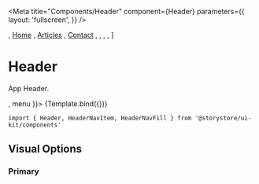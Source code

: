 
<Meta
  title="Components/Header"
  component={Header}
  parameters={{
    layout: 'fullscreen',
  }}
/>


  <HeaderMenuItem variant="fill" />,
  <HeaderMenuItem active>
    <a href="#">Home</a>
  </HeaderMenuItem>,
  <HeaderMenuItem>
    <a href="#">Articles</a>
  </HeaderMenuItem>,
  <HeaderMenuItem>
    <a href="#">Contact</a>
  </HeaderMenuItem>,
  <HeaderMenuItem variant="fill" />,
  <HeaderMenuItem variant="icon" compact>
    <a href="#">
      <HeartIcon aria-label="Likes" />
    </a>
  </HeaderMenuItem>,
  <HeaderMenuItem variant="icon" compact>
    <a href="#">
      <CheckInIcon aria-label="Check-ins" />
    </a>
  </HeaderMenuItem>,
]

# Header

App Header.

<Canvas withSource="open">
  <Story name="Header" args={{ logo: <LogoIcon />, menu }}>
    {Template.bind({})}
  </Story>
</Canvas>

```
import { Header, HeaderNavItem, HeaderNavFill } from '@storystore/ui-kit/components'
```

<ArgsTable story="Header" />

## Visual Options

### Primary

<Canvas>
  <Template variant="primary" logo={<LogoIcon />} menu={menu} />
</Canvas>

### Transparent Primary

<Canvas>
  <Template variant="primary" transparent logo={<LogoIcon />} menu={menu} />
</Canvas>

### Secondary

<Canvas>
  <Template variant="secondary" logo={<LogoIcon />} menu={menu} />
</Canvas>

### Transparent Secondary

<Canvas>
  <Template variant="secondary" transparent logo={<LogoIcon />} menu={menu} />
</Canvas>

### Accent

<Canvas>
  <Template variant="accent" logo={<LogoIcon />} menu={menu} />
</Canvas>

### Transparent Accent

<Canvas>
  <Template variant="accent" transparent logo={<LogoIcon />} menu={menu} />
</Canvas>
